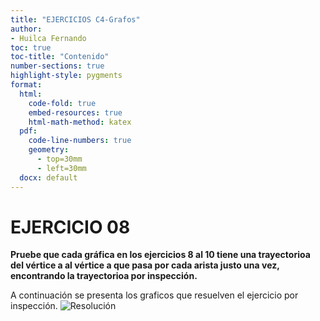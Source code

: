 ```yaml
---
title: "EJERCICIOS C4-Grafos"
author:
- Huilca Fernando
toc: true
toc-title: "Contenido"
number-sections: true   
highlight-style: pygments
format:
  html:
    code-fold: true
    embed-resources: true
    html-math-method: katex
  pdf:
    code-line-numbers: true
    geometry: 
      - top=30mm
      - left=30mm
  docx: default
---
```


# EJERCICIO 08

**Pruebe que cada gráfica en los ejercicios 8 al 10 tiene una trayectorioa del vértice a al vértice a que pasa por cada arista justo una vez, encontrando la trayectorioa por inspección.**

A continuación se presenta los graficos que resuelven el ejercicio por inspección. 
![Resolución](https://imgur.com/AKP4wcy)
